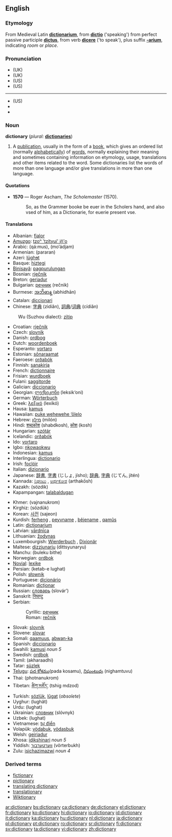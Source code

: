 ==English==

===Etymology===
From Medieval Latin '''[[dictionarium]]''', from '''[[dictio]]''' ('speaking') from perfect passive participle '''[[dictus]]''', from verb '''[[dicere]]''' ('to speak'), plus suffix '''[[-arium]]''', indicating ''room'' or ''place''.

===Pronunciation===
*(UK) {{IPA|/ˈdɪkʃən(ə)ɹi/}}
*(UK) {{SAMPA|/"dIkS@n(@)ri/}}
*(US) {{AHD|d
----
ĭk'shə-nĕr"ē}}
*(US)
----
 {{IP
----
----

----

A|/ˈdɪkʃənˌɛɹi/}}
*(US) {{SAMPA|/"dIkS@n%Eri/}}
*{{audio|en-us-dictionary.ogg|Audio (US)}}
*{{audio|en-uk-dictionary.ogg|Audio (UK)}}

===Noun===
'''dictionary''' (''plural:'' '''[[dictionaries]]''')

# A [[publication]], usually in the form of a [[book]], which gives an ordered list (normally [[alphabetical]]ly) of [[word]]s, normally explaining their meaning and sometimes containing information on etymology, usage, translations and other items related to the word. Some dictionaries list the words of more than one language and/or give translations in more than one language.

====Quotations====
*'''1570''' — Roger Ascham, ''The Scholemaster'' (1570).
*:So, as the Grammer booke be euer in the Scholers hand, and also vsed of him, as a Dictionarie, for euerie present vse.

====Translations====
{{top}}
*Albanian: [[fjalor]]
*[[Amuzgo]]: [[tzoⁿ 'tzítyui' jñ'o]]
*Arabic: {{ARchar|[[قاموس]]}} (qá:mus), {{ARchar|[[معجم]]}} (mo‘ádjam)
*Armenian: (pararan)
*Azeri: [[lüghɘt]]
*Basque: [[hiztegi]]
*[[Binisayâ]]: [[pagpurulungan]]
*Bosnian: [[rječnik#Bosnian|rječnik]] {{m}}
*Breton: [[geriadur]]
*Bulgarian: [[речник]] (rečnik) {{m}}
*Burmese: [[အဘိဓာန္]] (abhidhān)
*Catalan: [[diccionari]] {{m}}
*Chinese: [[字典]] (zìdiǎn), [[詞典]]/[[词典]] (cídiǎn)
:Wu (Suzhou dialect): [[zïtip]]
*Croatian: [[rječnik#Croatian|rječnik]] {{m}}
*Czech: [[slovník]] {{m}}
*Danish: [[ordbog]]
*Dutch: [[woordenboek]] {{n}}
*Esperanto: [[vortaro]]
*Estonian: [[sõnaraamat]]
*Faeroese: [[orðabók]]
*Finnish: [[sanakirja]]
*French: [[dictionnaire]] {{m}}
*Frisian: [[wurdboek]]
*Fulani: [[saggitorde]]
*Galician: [[diccionario]] {{m}}
*Georgian: [[ლექსიკონი]] (leksik‘oni)
*German: [[Wörterbuch]] {{n}}
*Greek: [[λεξικό]] (lexikó) {{n}}
*Hausa: [[kamus]]
*Hawaiian: [[puke wehewehe ‘ōlelo]]
*Hebrew: [[מילון]] (milón) {{m}}
*Hindi: [[शब्दकोश]] (shabdkosh), [[कोश]] (kosh)
*Hungarian: [[szótár]]
*Icelandic: [[orðabók]]
*Ido: [[vortaro]]
*Igbo: [[nkowaokwu]]
*Indonesian: [[kamus]]
*Interlingua: [[dictionario]]
*Irish: [[foclóir]] {{m}}
*Italian: [[dizionario]] {{m}}
*Japanese: [[辞書]], [[字書]] (じしょ, jísho); [[辞典]], [[字典]] (じてん, jitén)
*Kannada: [[ನಿಘಂಟು]] {{Unicode|(nighangṭu)}}, [[ಅರ್ಥಕೋಶ]] (arthakōsh)
*Kazakh: {{RUchar|[[сөздик]]}} (sözdik)
*Kapampangan: [[talabaldugan]]
{{mid}}
*Khmer: {{KMchar|[[វចនានុកម]]}} (vajnanukrom)
*Kirghiz: {{RUchar|[[сөздүк]]}} (sözdük)
*Korean: [[사전]] (sajeon)
*Kurdish: [[ferheng]] {{f}}, [[peyvname]] {{f}}, [[bêjename]] {{f}}, [[qamûs]] {{f}}
*Latin: [[dictionarium]] {{n}}
*Latvian: [[vārdnīca]] {{f}}
*Lithuanian: [[žodynas]] {{m}}
*Luxembourgish: [[Wierderbuch]] {{n}}, [[Dixionär]] {{m}}
*Maltese: [[dizzjunarju]] (dittsyunaryu)
*Manchu: (buleku bithe)
*Norwegian: [[ordbok]]
*[[Novial]]: [[lexike]]
*Persian: {{FAchar|[[کتب لغت]]}} (ketab-e lughat)
*Polish: [[słownik]] {{m}}
*Portuguese: [[dicionário]] {{m}}
*Romanian: [[dicţionar]] {{n}}
*Russian: [[словарь]] (slovár’) {{m}}
*Sanskrit: [[निघण्टु]] {{Unicode|(nighaṇṭu)}}
*Serbian:
*:Cyrillic: [[речник#Serbian|речник]] {{m}}
*:Roman: [[rečnik#Serbian|rečnik]] {{m}}
*Slovak: [[slovník]] {{m}}
*Slovene: [[slovar]] {{m}}
*Somali: [[qaamuus]], [[abwan-ka]]
*Spanish: [[diccionario]] {{m}}
*Swahili: [[kamusi]] ''noun 5''
*Swedish: [[ordbok]]
*Tamil: (akharaadhi)
*Tatar: [[süzlek]]
*[[Telugu]]: [[పద కోశము]](pada kosamu), [[నిఘంటువు]] (nighamtuvu)
*Thai: {{THchar|[[พจนานุกรม]]}} (photnanukrom)
*Tibetan: [[ཚིག་མཛོད་]] (tshig mdzod)
*Turkish: [[sözlük]], [[lugat|lûgat]] (''obsolete'')
*Uyghur: (lughät)
*Urdu: {{FAchar|[[لغت]]}} (lughat)
*Ukrainian: [[словник]] (slóvnyk) {{m}}
*Uzbek: {{RUchar|[[луғат]]}} (lughat)
*Vietnamese: [[tự điển]]
*Volapük: [[vödabuk]],  [[vödasbuk]]
*Welsh: [[geiriadur]]
*Xhosa: [[idikshinari]] ''noun 5''
*Yiddish: [[ווערטערבוך]] (vörterbukh)
*Zulu: [[isichazimazwi]] ''noun 4''
{{bottom}}

===Derived terms===
*[[fictionary]]
*[[pictionary]]
*[[translating dictionary]]
*[[translationary]]
*[[Wiktionary]]

[[ar:dictionary]]
[[bs:dictionary]]
[[ca:dictionary]]
[[de:dictionary]]
[[el:dictionary]]
[[fr:dictionary]]
[[ko:dictionary]]
[[hi:dictionary]]
[[io:dictionary]]
[[id:dictionary]]
[[it:dictionary]]
[[ka:dictionary]]
[[hu:dictionary]]
[[nl:dictionary]]
[[ja:dictionary]]
[[pl:dictionary]]
[[pt:dictionary]]
[[ro:dictionary]]
[[sr:dictionary]]
[[fi:dictionary]]
[[sv:dictionary]]
[[ta:dictionary]]
[[vi:dictionary]]
[[zh:dictionary]]